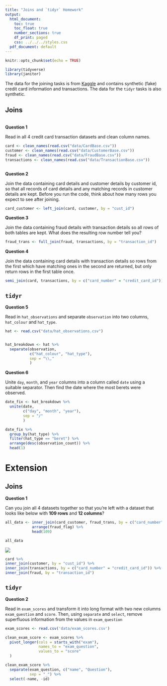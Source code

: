 ```yaml
---
title: "Joins and `tidyr` Homework"
output:
  html_document:
    toc: true
    toc_float: true
    number_sections: true
    df_print: paged
    css: ../../../styles.css
  pdf_document: default
---
```


```r
knitr::opts_chunk$set(echo = TRUE)
```

```r
library(tidyverse)
library(janitor)
```


The data for the joining tasks is from [Kaggle](https://www.kaggle.com/ananta/credit-card-data) and contains synthetic (fake) credit card information and transactions. The data for the `tidyr` tasks is also synthetic.


## Joins

<br>
**Question 1**

Read in all 4 credit card transaction datasets and clean column names.

```r
card <- clean_names(read.csv("data/CardBase.csv"))
customer <- clean_names(read.csv("data/CustomerBase.csv"))
fraud <- clean_names(read.csv("data/FraudBase.csv"))
transactions <- clean_names(read.csv("data/TransactionBase.csv"))



```


**Question 2**

Join the data containing card details and customer details by customer id, so that all records of card details and any matching records in customer details are kept. Before you run the code, think about how many rows you expect to see after joining.

```r
card_customer <- left_join(card, customer, by = "cust_id")
```


**Question 3**

Join the data containing fraud details with transaction details so all rows of both tables are kept. What does the resulting row number tell you?

```r
fraud_trans <- full_join(fraud, transactions, by = "transaction_id")
```


**Question 4**

Join the data containing card details with transaction details so rows from the first which have matching ones in the second are returned, but only return rows in the first table once.


```r
semi_join(card, transactions, by = c("card_number" = "credit_card_id"))
```

## `tidyr`

**Question 5**

Read in `hat_observations` and separate `observation` into two columns, `hat_colour` and `hat_type`.

```r
hat <- read.csv("data/hat_observations.csv")


hat_breakdown <- hat %>% 
  separate(observation, 
           c("hat_colour", "hat_type"),
           sep = "\\,"
           )
```

**Question 6**

Unite `day`, `month`, and `year` columns into a column called `date` using a suitable separator. Then find the date where the most berets were observed.

```r
date_fix <- hat_breakdown %>% 
  unite(date,
        c("day", "month", "year"),
        sep = "/"
        )

date_fix %>% 
  group_by(hat_type) %>% 
  filter(hat_type == "beret") %>% 
  arrange(desc(observation_count)) %>% 
  head(1)
```


# Extension

## Joins

**Question 1**

Can you join all 4 datasets together so that you're left with a dataset that looks like below with **109 rows** and **12 columns**?

```r
all_data <- inner_join(card_customer, fraud_trans, by = c("card_number" = "credit_card_id")) %>% 
            arrange(fraud_flag) %>% 
            head(109)

all_data
```


![](images/all_joined.png)
```r
card %>% 
inner_join(customer, by = "cust_id") %>% 
inner_join(transactions, by = c("card_number" = "credit_card_id")) %>% 
inner_join(fraud, by = "transaction_id")

```

## `tidyr`

**Question 2**

Read in `exam_scores` and transform it into long format with two new columns `exam_question` and `score`. Then, using `separate` and `select`, remove superfluous information from the values 
in `exam_question`

```r
exam_scores <- read.csv('data/exam_scores.csv')

clean_exam_score <- exam_scores %>% 
  pivot_longer(cols = starts_with("exam"),
               names_to = "exam_question",
               values_to = "score"
  )

clean_exam_score %>% 
  separate(exam_question, c("name", "Question"),
           sep = "_") %>% 
  select(-name, -id)
  

```

